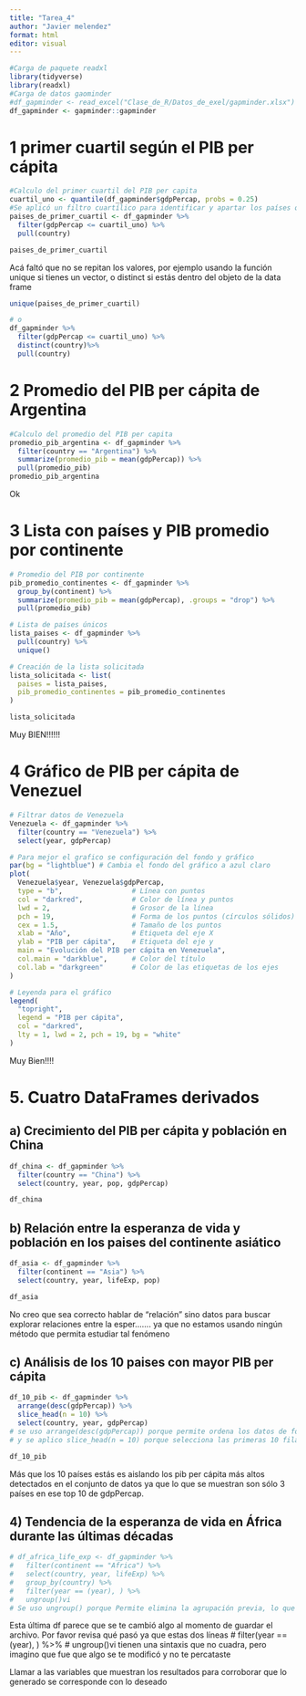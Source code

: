 ```yaml
---
title: "Tarea_4"
author: "Javier melendez"
format: html
editor: visual
---
```


```r
#Carga de paquete readxl
library(tidyverse)
library(readxl)
#Carga de datos gaominder
#df_gapminder <- read_excel("Clase_de_R/Datos_de_exel/gapminder.xlsx")
df_gapminder <- gapminder::gapminder
```

# 1 primer cuartil según el PIB per cápita

```r
#Calculo del primer cuartil del PIB per capita
cuartil_uno <- quantile(df_gapminder$gdpPercap, probs = 0.25)
#Se aplicó un filtro cuartílico para identificar y apartar los países que se encuentran en el 25% inferior en términos de PIB per cápita.
paises_de_primer_cuartil <- df_gapminder %>%
  filter(gdpPercap <= cuartil_uno) %>%
  pull(country)

paises_de_primer_cuartil
```

Acá faltó que no se repitan los valores, por ejemplo usando la función unique si tienes un vector, o distinct si estás dentro del objeto de la data frame

```r
unique(paises_de_primer_cuartil)

# o
df_gapminder %>%
  filter(gdpPercap <= cuartil_uno) %>%
  distinct(country)%>%
  pull(country)

```

# 2 Promedio del PIB per cápita de Argentina

```r
#Calculo del promedio del PIB per capita
promedio_pib_argentina <- df_gapminder %>%
  filter(country == "Argentina") %>%
  summarize(promedio_pib = mean(gdpPercap)) %>%
  pull(promedio_pib)
promedio_pib_argentina
```
Ok



# 3 Lista con países y PIB promedio por continente

```r
# Promedio del PIB por continente
pib_promedio_continentes <- df_gapminder %>%
  group_by(continent) %>%
  summarize(promedio_pib = mean(gdpPercap), .groups = "drop") %>%
  pull(promedio_pib)

# Lista de países únicos
lista_paises <- df_gapminder %>%
  pull(country) %>%
  unique()

# Creación de la lista solicitada
lista_solicitada <- list(
  paises = lista_paises,
  pib_promedio_continentes = pib_promedio_continentes
)

lista_solicitada
```

Muy BIEN!!!!!!

# 4 Gráfico de PIB per cápita de Venezuel

```r
# Filtrar datos de Venezuela
Venezuela <- df_gapminder %>%
  filter(country == "Venezuela") %>%
  select(year, gdpPercap)

# Para mejor el grafico se configuración del fondo y gráfico
par(bg = "lightblue") # Cambia el fondo del gráfico a azul claro
plot(
  Venezuela$year, Venezuela$gdpPercap,
  type = "b",                 # Línea con puntos
  col = "darkred",            # Color de línea y puntos
  lwd = 2,                    # Grosor de la línea
  pch = 19,                   # Forma de los puntos (círculos sólidos)
  cex = 1.5,                  # Tamaño de los puntos
  xlab = "Año",               # Etiqueta del eje X
  ylab = "PIB per cápita",    # Etiqueta del eje y
  main = "Evolución del PIB per cápita en Venezuela",
  col.main = "darkblue",      # Color del título
  col.lab = "darkgreen"       # Color de las etiquetas de los ejes
)

# Leyenda para el gráfico
legend(
  "topright",
  legend = "PIB per cápita",
  col = "darkred",
  lty = 1, lwd = 2, pch = 19, bg = "white"
)

```

Muy Bien!!!!

# **5. Cuatro DataFrames derivados**

## **a) Crecimiento del PIB per cápita y población en China**

```r
df_china <- df_gapminder %>%
  filter(country == "China") %>%
  select(country, year, pop, gdpPercap)

df_china
```

## b) Relación entre la esperanza de vida y población en los paises del continente asiático

```r
df_asia <- df_gapminder %>%
  filter(continent == "Asia") %>%
  select(country, year, lifeExp, pop)

df_asia
```
No creo que sea correcto hablar de "relación" sino datos para buscar explorar relaciones entre la esper....... ya que no estamos usando ningún método que permita estudiar tal fenómeno

## c) Análisis de los 10 paises con mayor PIB per cápita

```r
df_10_pib <- df_gapminder %>%
  arrange(desc(gdpPercap)) %>%
  slice_head(n = 10) %>%
  select(country, year, gdpPercap)
# se uso arrange(desc(gdpPercap)) porque permite ordena los datos de forma descendente (desc) por la columna gdpPercap
# y se aplico slice_head(n = 10) porque selecciona las primeras 10 filas después de haber ordenado los datos. Esto te da los 10 países con el mayor PIB per cápita

df_10_pib
```
Más que los 10 países estás es aislando los pib per cápita más altos detectados en el conjunto de datos ya que lo que se muestran son sólo 3 países en ese top 10 de gdpPercap. 

## 4) Tendencia de la esperanza de vida en África durante las últimas décadas

```r
# df_africa_life_exp <- df_gapminder %>%
#   filter(continent == "Africa") %>%
#   select(country, year, lifeExp) %>%
#   group_by(country) %>%
#   filter(year == (year), ) %>%
#   ungroup()vi
# Se uso ungroup() porque Permite elimina la agrupación previa, lo que asegura que el resultado final no esté agrupado
```
Esta última df parece que se te cambió algo al momento de guardar el archivo. Por favor revisa qué pasó ya que estas dos líneas
#   filter(year == (year), ) %>%
#   ungroup()vi 
tienen una sintaxis que no cuadra, pero imagino que fue que algo se te modificó y no te percataste


Llamar a las variables que muestran los resultados para corroborar que lo generado se corresponde con lo deseado
